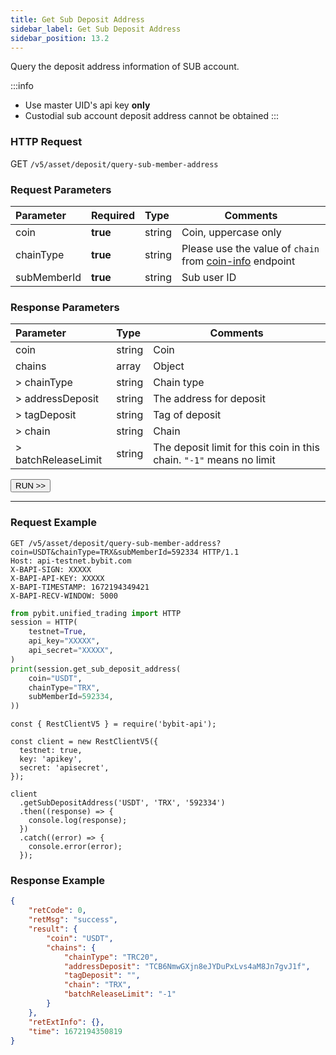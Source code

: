 ```yaml
---
title: Get Sub Deposit Address
sidebar_label: Get Sub Deposit Address
sidebar_position: 13.2
---
```


Query the deposit address information of SUB account.

:::info
* Use master UID's api key **only**
* Custodial sub account deposit address cannot be obtained
:::

### HTTP Request
GET `/v5/asset/deposit/query-sub-member-address`

### Request Parameters
| Parameter | Required | Type | Comments|
|:----- |:-------|:-----|------ |
|coin |**true** |string |Coin, uppercase only |
|chainType |**true** |string |Please use the value of `chain` from [coin-info](../coin-info#) endpoint|
|subMemberId |**true** |string |Sub user ID |

### Response Parameters
| Parameter | Type | Comments|
|:----- |:-----|----- |
|coin |string |Coin |
|chains |array |Object |
|> chainType |string |Chain type |
|> addressDeposit |string |The address for deposit |
|> tagDeposit |string |Tag of deposit |
|> chain |string |Chain |
|> batchReleaseLimit|string|The deposit limit for this coin in this chain. `"-1"` means no limit|

<a href="/api-explorer/v5/asset/sub-deposit-addr"><Button>RUN >></Button></a>

---

### Request Example

<Tabs groupId="programming-languages">
<TabItem value="http" label="HTTP">

```http
GET /v5/asset/deposit/query-sub-member-address?coin=USDT&chainType=TRX&subMemberId=592334 HTTP/1.1
Host: api-testnet.bybit.com
X-BAPI-SIGN: XXXXX
X-BAPI-API-KEY: XXXXX
X-BAPI-TIMESTAMP: 1672194349421
X-BAPI-RECV-WINDOW: 5000
```

</TabItem>
<TabItem value="python" label="Python">

```python
from pybit.unified_trading import HTTP
session = HTTP(
    testnet=True,
    api_key="XXXXX",
    api_secret="XXXXX",
)
print(session.get_sub_deposit_address(
    coin="USDT",
    chainType="TRX",
    subMemberId=592334,
))
```

</TabItem>

<TabItem value="Node" label="Node.js">

```n4js
const { RestClientV5 } = require('bybit-api');

const client = new RestClientV5({
  testnet: true,
  key: 'apikey',
  secret: 'apisecret',
});

client
  .getSubDepositAddress('USDT', 'TRX', '592334')
  .then((response) => {
    console.log(response);
  })
  .catch((error) => {
    console.error(error);
  });
```

</TabItem>
</Tabs>

### Response Example

```json
{
    "retCode": 0,
    "retMsg": "success",
    "result": {
        "coin": "USDT",
        "chains": {
            "chainType": "TRC20",
            "addressDeposit": "TCB6NmwGXjn8eJYDuPxLvs4aM8Jn7gvJ1f",
            "tagDeposit": "",
            "chain": "TRX",
            "batchReleaseLimit": "-1"
        }
    },
    "retExtInfo": {},
    "time": 1672194350819
}
```

